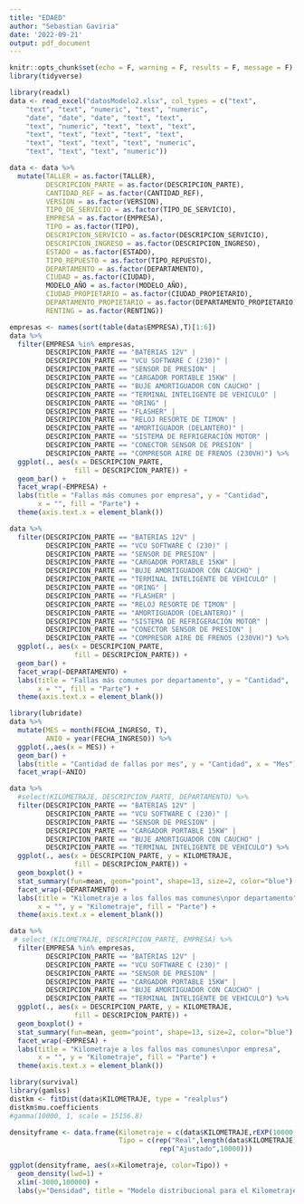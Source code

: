 ```yaml
---
title: "EDAED"
author: "Sebastian Gaviria"
date: '2022-09-21'
output: pdf_document
---
```


```r
knitr::opts_chunk$set(echo = F, warning = F, results = F, message = F)
library(tidyverse)
```

```r
library(readxl)
data <- read_excel("datosModelo2.xlsx", col_types = c("text", 
    "text", "text", "numeric", "text", "numeric", 
    "date", "date", "date", "text", "text", 
    "text", "numeric", "text", "text", "text", 
    "text", "text", "text", "text", "text", 
    "text", "text", "text", "text", "numeric", 
    "text", "text", "text", "numeric"))

```

```r
data <- data %>%
  mutate(TALLER = as.factor(TALLER),
         DESCRIPCION_PARTE = as.factor(DESCRIPCION_PARTE),
         CANTIDAD_REF = as.factor(CANTIDAD_REF),
         VERSION = as.factor(VERSION),
         TIPO_DE_SERVICIO = as.factor(TIPO_DE_SERVICIO),
         EMPRESA = as.factor(EMPRESA),
         TIPO = as.factor(TIPO),
         DESCRIPCION_SERVICIO = as.factor(DESCRIPCION_SERVICIO),
         DESCRIPCION_INGRESO = as.factor(DESCRIPCION_INGRESO),
         ESTADO = as.factor(ESTADO),
         TIPO_REPUESTO = as.factor(TIPO_REPUESTO),
         DEPARTAMENTO = as.factor(DEPARTAMENTO),
         CIUDAD = as.factor(CIUDAD),
         MODELO_AÑO = as.factor(MODELO_AÑO),
         CIUDAD_PROPIETARIO = as.factor(CIUDAD_PROPIETARIO),
         DEPARTAMENTO_PROPIETARIO = as.factor(DEPARTAMENTO_PROPIETARIO),
         RENTING = as.factor(RENTING))
```

```r
empresas <- names(sort(table(data$EMPRESA),T)[1:6])
data %>% 
  filter(EMPRESA %in% empresas,
         DESCRIPCION_PARTE == "BATERIAS 12V" |
         DESCRIPCION_PARTE == "VCU SOFTWARE C (230)" |
         DESCRIPCION_PARTE == "SENSOR DE PRESION" |
         DESCRIPCION_PARTE == "CARGADOR PORTABLE 15KW" |
         DESCRIPCION_PARTE == "BUJE AMORTIGUADOR CON CAUCHO" |
         DESCRIPCION_PARTE == "TERMINAL INTELIGENTE DE VEHICULO" |
         DESCRIPCION_PARTE == "ORING" |
         DESCRIPCION_PARTE == "FLASHER" |
         DESCRIPCION_PARTE == "RELOJ RESORTE DE TIMON" |
         DESCRIPCION_PARTE == "AMORTIGUADOR (DELANTERO)" |
         DESCRIPCION_PARTE == "SISTEMA DE REFRIGERACIÓN MOTOR" |
         DESCRIPCION_PARTE == "CONECTOR SENSOR DE PRESION" | 
         DESCRIPCION_PARTE == "COMPRESOR AIRE DE FRENOS (230VH)") %>%
  ggplot(., aes(x = DESCRIPCION_PARTE, 
                fill = DESCRIPCION_PARTE)) +
  geom_bar() +
  facet_wrap(~EMPRESA) +
  labs(title = "Fallas más comunes por empresa", y = "Cantidad",
       x = "", fill = "Parte") +
  theme(axis.text.x = element_blank())
```

```r
data %>% 
  filter(DESCRIPCION_PARTE == "BATERIAS 12V" |
         DESCRIPCION_PARTE == "VCU SOFTWARE C (230)" |
         DESCRIPCION_PARTE == "SENSOR DE PRESION" |
         DESCRIPCION_PARTE == "CARGADOR PORTABLE 15KW" |
         DESCRIPCION_PARTE == "BUJE AMORTIGUADOR CON CAUCHO" |
         DESCRIPCION_PARTE == "TERMINAL INTELIGENTE DE VEHICULO" |
         DESCRIPCION_PARTE == "ORING" |
         DESCRIPCION_PARTE == "FLASHER" |
         DESCRIPCION_PARTE == "RELOJ RESORTE DE TIMON" |
         DESCRIPCION_PARTE == "AMORTIGUADOR (DELANTERO)" |
         DESCRIPCION_PARTE == "SISTEMA DE REFRIGERACIÓN MOTOR" |
         DESCRIPCION_PARTE == "CONECTOR SENSOR DE PRESION" | 
         DESCRIPCION_PARTE == "COMPRESOR AIRE DE FRENOS (230VH)") %>%
  ggplot(., aes(x = DESCRIPCION_PARTE, 
                fill = DESCRIPCION_PARTE)) +
  geom_bar() +
  facet_wrap(~DEPARTAMENTO) +
  labs(title = "Fallas más comunes por departamento", y = "Cantidad",
       x = "", fill = "Parte") +
  theme(axis.text.x = element_blank())
```

```r
library(lubridate)
data %>%
  mutate(MES = month(FECHA_INGRESO, T),
         ANIO = year(FECHA_INGRESO)) %>%
  ggplot(.,aes(x = MES)) + 
  geom_bar() +
  labs(title = "Cantidad de fallas por mes", y = "Cantidad", x = "Mes") +
  facet_wrap(~ANIO)

```

```r
data %>%
  #select(KILOMETRAJE, DESCRIPCION_PARTE, DEPARTAMENTO) %>%
  filter(DESCRIPCION_PARTE == "BATERIAS 12V" |
         DESCRIPCION_PARTE == "VCU SOFTWARE C (230)" |
         DESCRIPCION_PARTE == "SENSOR DE PRESION" |
         DESCRIPCION_PARTE == "CARGADOR PORTABLE 15KW" |
         DESCRIPCION_PARTE == "BUJE AMORTIGUADOR CON CAUCHO" |
         DESCRIPCION_PARTE == "TERMINAL INTELIGENTE DE VEHICULO") %>%
  ggplot(., aes(x = DESCRIPCION_PARTE, y = KILOMETRAJE, 
                fill = DESCRIPCION_PARTE)) +
  geom_boxplot() +
  stat_summary(fun=mean, geom="point", shape=13, size=2, color="blue") +
  facet_wrap(~DEPARTAMENTO) +
  labs(title = "Kilometraje a los fallos mas comunes\npor departamento",
       x = "", y = "Kilometraje", fill = "Parte") +
  theme(axis.text.x = element_blank())
```

```r
data %>% 
 # select_(KILOMETRAJE, DESCRIPCION_PARTE, EMPRESA) %>%
  filter(EMPRESA %in% empresas,
         DESCRIPCION_PARTE == "BATERIAS 12V" |
         DESCRIPCION_PARTE == "VCU SOFTWARE C (230)" |
         DESCRIPCION_PARTE == "SENSOR DE PRESION" |
         DESCRIPCION_PARTE == "CARGADOR PORTABLE 15KW" |
         DESCRIPCION_PARTE == "BUJE AMORTIGUADOR CON CAUCHO" |
         DESCRIPCION_PARTE == "TERMINAL INTELIGENTE DE VEHICULO") %>%
  ggplot(., aes(x = DESCRIPCION_PARTE, y = KILOMETRAJE, 
                fill = DESCRIPCION_PARTE)) +
  geom_boxplot() +
  stat_summary(fun=mean, geom="point", shape=13, size=2, color="blue") +
  facet_wrap(~EMPRESA) +
  labs(title = "Kilometraje a los fallos mas comunes\npor empresa",
       x = "", y = "Kilometraje", fill = "Parte") +
  theme(axis.text.x = element_blank())
```

```r
library(survival)
library(gamlss)
distkm <- fitDist(data$KILOMETRAJE, type = "realplus")
distkm$mu.coefficients
#gamma(10000, 1, scale = 15156.8)
```

```r
densityframe <- data.frame(Kilometraje = c(data$KILOMETRAJE,rEXP(10000,15156.8)),
                           Tipo = c(rep("Real",length(data$KILOMETRAJE)),
                                     rep("Ajustado",10000)))

ggplot(densityframe, aes(x=Kilometraje, color=Tipo)) +
  geom_density(lwd=1) +
  xlim(-3000,100000) + 
  labs(y="Densidad", title = "Modelo distribucional para el Kilometraje")
```

